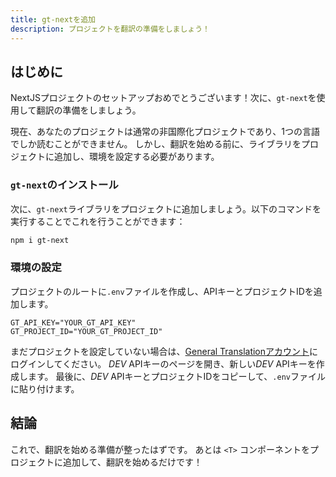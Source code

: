 ```yaml
---
title: gt-nextを追加
description: プロジェクトを翻訳の準備をしましょう！
---
```



## はじめに

NextJSプロジェクトのセットアップおめでとうございます！次に、`gt-next`を使用して翻訳の準備をしましょう。

現在、あなたのプロジェクトは通常の非国際化プロジェクトであり、1つの言語でしか読むことができません。
しかし、翻訳を始める前に、ライブラリをプロジェクトに追加し、環境を設定する必要があります。

### `gt-next`のインストール
次に、`gt-next`ライブラリをプロジェクトに追加しましょう。以下のコマンドを実行することでこれを行うことができます：

```bash copy
npm i gt-next
```

### 環境の設定
プロジェクトのルートに`.env`ファイルを作成し、APIキーとプロジェクトIDを追加します。

```env copy
GT_API_KEY="YOUR_GT_API_KEY"
GT_PROJECT_ID="YOUR_GT_PROJECT_ID"
```

まだプロジェクトを設定していない場合は、[General Translationアカウント](https://wwww.generaltranslation.com/signin)にログインしてください。
*DEV* APIキーのページを開き、新しい*DEV* APIキーを作成します。
最後に、*DEV* APIキーとプロジェクトIDをコピーして、`.env`ファイルに貼り付けます。

## 結論
これで、翻訳を始める準備が整ったはずです。
あとは `<T>` コンポーネントをプロジェクトに追加して、翻訳を始めるだけです！

